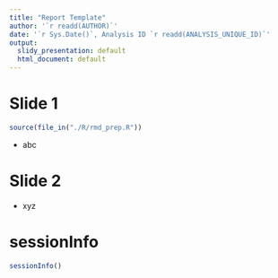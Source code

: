 ```yaml
---
title: "Report Template"
author: '`r readd(AUTHOR)`'
date: '`r Sys.Date()`, Analysis ID `r readd(ANALYSIS_UNIQUE_ID)`'
output:
  slidy_presentation: default
  html_document: default
---
```


# Slide 1

```r
source(file_in("./R/rmd_prep.R"))
```

* abc

# Slide 2

* xyz

# sessionInfo

```r
sessionInfo()
```